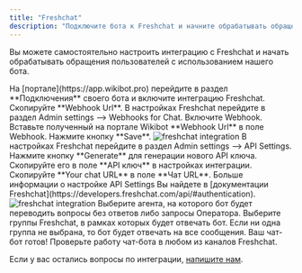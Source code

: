 ```yaml
---
title: "Freshchat"
description: "Подключите бота к Freshchat и начните обрабатывать обращения пользователей"
---
```


Вы можете самостоятельно настроить интеграцию с Freshchat и начать обрабатывать обращения пользователей с использованием нашего бота.

<Steps>
  <Step title="Получение Webhook Url">
    На [портале](https://app.wikibot.pro) перейдите в раздел **Подключения** своего бота и включите интеграцию Freshchat. Скопируйте **Webhook Url**.
  </Step>
  <Step title="Настройка webhook в Freshchat">
    В настройках Freshchat перейдите в раздел Admin settings --> Webhooks for Chat. Включите Webhook. Вставьте полученный на портале Wikibot **Webhook Url** в поле Webhook.
    Нажмите кнопку **Save**.
    <img src="/images/integrations-freshchat-enable-webhook.jpg" alt="freshchat integration" />    
  </Step>
  <Step title="Настройка API запросов">
    В настройках Freshchat перейдите в раздел Admin settings --> API Settings. Нажмите кнопку **Generate** для генерации нового API ключа. Скопируйте его в поле **API ключ** в
    настройках интеграции. Скопируйте **Your chat URL** в поле **Чат URL**. 
    Больше информации о настройке API Settings Вы найдете в [документации Freshchat](https://developers.freshchat.com/api/#authentication).
    <img src="/images/integrations-freshchat-enable-api.jpg" alt="freshchat integration" />    
  </Step>
  <Step title="Задайте агента для перевода">
    Выберите агента, на которого бот будет переводить вопросы без ответов либо
    запросы Оператора.
  </Step>
  <Step title="Выберите группы">
    Выберите группы Freshchat, в рамках которых будет отвечать бот. Если ни одна группа не выбрана, то бот будет отвечать на все сообщения.
  </Step>
  <Step title="Проверьте работу бота">
    Ваш чат-бот готов! Проверьте работу чат-бота в любом из каналов Freshchat.
  </Step>
</Steps>

Если у вас остались вопросы по интеграции, [напишите нам](https://t.me/use_wikibot).
